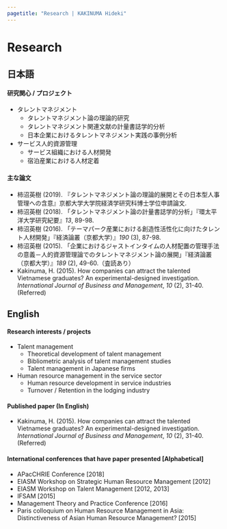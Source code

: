 ```yaml
---
pagetitle: "Research | KAKINUMA Hideki"
---
```


# Research {.tabset}

## 日本語
<h4>研究関心 / プロジェクト</h4>
+ タレントマネジメント
    + タレントマネジメント論の理論的研究
    + タレントマネジメント関連文献の計量書誌学的分析
    + 日本企業におけるタレントマネジメント実践の事例分析
+ サービス人的資源管理
    + サービス組織における人材開発
    + 宿泊産業における人材定着

<h4 class="mb">主な論文</h4>
+ 柿沼英樹 (2019). 『タレントマネジメント論の理論的展開とその日本型人事管理への含意』京都大学大学院経済学研究科博士学位申請論文.
+ 柿沼英樹 (2018). 「タレントマネジメント論の計量書誌学的分析」『環太平洋大学研究紀要』*13*, 89-98.
+ 柿沼英樹 (2016). 「テーマパーク産業における創造性活性化に向けたタレント人材開発」『経済論叢（京都大学）』*190* (3), 87-98.
+ 柿沼英樹 (2015). 「企業におけるジャストインタイムの人材配置の管理手法の意義－人的資源管理論でのタレントマネジメント論の展開」『経済論叢（京都大学）』*189* (2), 49-60.（査読あり）
+ Kakinuma, H. (2015). How companies can attract the talented Vietnamese graduates? An experimental-designed investigation. *International Journal of Business and Management*, *10* (2), 31-40. (Referred)



## English

<h4>Research interests / projects</h4>
+ Talent management
    + Theoretical development of talent management
    + Bibliometric analysis of talent management studies
    + Talent management in Japanese firms
+ Human resource management in the service sector
    + Human resource development in service industries
    + Turnover / Retention in the lodging industry

<h4 class="mb">Published paper (In English)</h4>
+ Kakinuma, H. (2015). How companies can attract the talented Vietnamese graduates? An experimental-designed investigation. *International Journal of Business and Management*, *10* (2), 31-40. (Referred)

<h4 class="mb">International conferences that have paper presented [Alphabetical]</h4>
+ APacCHRIE Conference [2018]
+ EIASM Workshop on Strategic Human Resource Management [2012]
+ EIASM Workshop on Talent Management [2012, 2013]
+ IFSAM [2015]
+ Management Theory and Practice Conference [2016]
+ Paris colloquium on Human Resource Management in Asia: Distinctiveness of Asian Human Resource Management? [2015]
